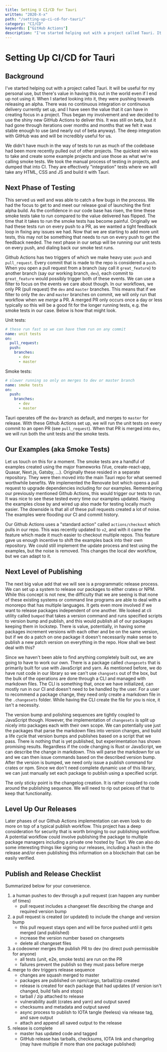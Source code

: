 ```yaml
---
title: Setting U CI/CD for Tauri
written: "2020-X-x"
path: "/setting-up-ci-cd-for-tauri/"
category: "CI/CD"
keywords: ["GitHub Actions"]
description: "I've started helping out with a project called Tauri. It will be useful for my personal use, but there's value in having this out in the world even if I end up not using it. When I started looking into it, they were pushing towards releasing an alpha. There was no continuous integration or continuous delivery currently set up, and I have seen the value that it can have in creating focus in a project. Thus began my involvement and we decided to use the shiny new GitHub Actions to deliver this."
---
```


# Setting Up CI/CD for Tauri
## Background

I've started helping out with a project called Tauri. It will be useful for my personal use, but there's value in having this out in the world even if I end up not using it. When I started looking into it, they were pushing towards releasing an alpha. There was no continuous integration or continuous delivery currently set up, and I have seen the value that it can have in creating focus in a project. Thus began my involvement and we decided to use the shiny new GitHub Actions to deliver this. It was still on beta, but it had gone through iterations over months and months that we felt it was stable enough to use (and nearly out of beta anyway). The deep integration with GitHub was and will be incredibly useful for us.

We didn't have much in the way of tests to run as much of the codebase had been more recently pulled out of other projects. The quickest win was to take and create some example projects and use those as what we're calling smoke tests. We took the manual process of testing in projects, and dumped that into CI. They are effectively "integration" tests where we will take any HTML, CSS and JS and build it with Tauri.

## Next Phase of Testing

This served us well and was able to catch a few bugs in the process. We had the focus to get to and meet our release goal of launching the first alpha build. As the confidence in our code base has risen, the time these smoke tests take to run compared to the value delivered has flipped. The time that it takes to run the smoke tests has become painful. Originally we had these tests run on every push to a PR, as we wanted a tight feedback loop in fixing any issues we had. Now that we are starting to add more unit tests, this may not be something that needs to run on every push to get the feedback needed. The next phase in our setup will be running our unit tests on every push, and dialing back our smoke test runs.

Github Actions has two triggers of which we make heavy use: `push` and `pull_request`. Every commit that is made to the repo is considered a `push`. When you open a pull request from a branch (say call it `great_feature`) to another branch (say our working branch, `dev`), each commit to `great_feature` would possibly trigger both of these events. We can use a filter to focus on the events we care about though. In our workflows, we only PR (pull request) the `dev` and `master` branches. This means that if we filter to only the `dev` and `master` branches on commit, we will only run that workflow when we _merge_ a PR. A merged PR only occurs once a day or less typically so this will be a good fit for the longer running tests, e.g. the smoke tests in our case. Below is how that might look.

Unit tests:
```yml
# these run fast so we can have them run on any commit
name: unit tests
on:
  pull_request:
  push:
    branches:
      - dev
      - master
```

Smoke tests:
```yml
# slower running so only on merges to dev or master branch
name: smoke tests
on:
  push:
    branches:
      - dev
      - master
```

Tauri operates off the `dev` branch as default, and merges to `master` for release. With these Github Actions set up, we will run the unit tests on every commit to an open PR (see `pull_request`). When that PR is merged into `dev`, we will run both the unit tests and the smoke tests.

## Our Examples (aka Smoke Tests)

Let us touch on this for a moment. The smoke tests are a handful of examples created using the major frameworks (Vue, create-react-app, Quasar, Next.js, Gatsby, ...). Originally these resided in a separate repository. They were then moved into the main Tauri repo for what seemed worthwhile benefits. We implemented the Renovate bot which opens a pull request to upgrade dependencies including for our examples. Remembering our previously mentioned Github Actions, this would trigger our tests to run. It was nice to see these tested every time our examples updated. Having the examples close by and wired up also made for testing locally much easier. The downside is that all of these pull requests created a lot of noise. The examples were flooding our CI and commit history.

Our Github Actions uses a "standard action" called `actions/checkout` which pulls in our repo. This was recently updated to `v2`, and with it came the feature which made it much easier to checkout multiple repos. This feature gave us enough incentive to shift the examples back into their own repository. We could still implement the update process and test using the examples, but the noise is removed. This changes the local dev workflow, but we can adapt to it.

## Next Level of Publishing

The next big value add that we will see is a programmatic release process. We can set up a system to release our packages to either crates or NPM. While this concept is not new, the difficulty that we are seeing is that none of these existing systems or command line programs are able to deal with a monorepo that has multiple languages. It gets even more involved if we want to release packages independent of one another. We looked at cli utility called `bumped` that takes a version command and runs specified scripts to version bump and publish, and this would publish all of our packages keeping them in lockstep. There is value, potentially, in having some packages increment versions with each other and be on the same version, but if we do a patch on one package it doesn't necessarily make sense to publish a new patch version on everything in the repo. How shall we best deal with this?

Since we haven't been able to find anything completely built out, we are going to have to work our own. There is a package called `changesets` that is primarily built for use with JavaScript and yarn. As mentioned before, we do have rust code in our library so we can't use `changsets` out of the box, but the bulk of the operations are done through a CLI and managed with markdown files. The CLI is something that, once we have initialized, can mostly run in our CI and doesn't need to be handled by the user. For a user to recommend a package change, they need only create a markdown file in the `.changesets` folder. While having the CLI create the file for you is nice, it isn't a necessity.

The version bump and polishing sequences are tightly coupled to JavaScript though. However, the implementation of `changesets` is split up nicely into packages each with their own scope. We can potentially use just the packages that parse the markdown files into version changes, and build a life cycle that version bumps and publishes based on a script that we pass. There is nothing that is yet published, but experimentation has shown promising results. Regardless if the code changing is Rust or JavaScript, we can describe the change in markdown. This will parse the markdown for us and we can then issue commands based on the described version bump. After the version is bumped, we need only issue a publish command for crates or npm. Since we don't need complete dynamic use of this library, we can just manually set each package to publish using a specified script.

The only sticky point is the changelog creation. It is rather coupled to code around the publishing sequence. We will need to rip out peices of that to keep that functionality.

## Level Up Our Releases

Later phases of our Github Actions implementation can even look to do more on top of a typical publish workflow. This project has a deep consideration for security that is worth bringing to our publishing workflow. A potential workflow could involve publishing the package to multiple package managers including a private one hosted by Tauri. We can also do some interesting things like signing our releases, including a hash in the release and/or even publishing this information on a blockchain that can be easily verified.

## Publish and Release Checklist

Summarized below for your convenience.

1. a human pushes to dev through a pull request (can happen any number of times)
    - pull request includes a changeset file describing the change and required version bump
2. a pull request is created (or updated) to include the change and version bump
    - this pull request stays open and will be force pushed until it gets merged (and published)
    - increase the version number based on changesets
    - delete all changeset files
3. a codeowner merges the publish PR to dev (no direct push permissible for anyone)
    - all tests (unit, e2e, smoke tests) are run on the PR
    - failures prevent the publish so they must pass before merge
4. merge to dev triggers release sequence
    - changes are squash merged to master
    - packages are published on npm/cargo, tarball/zip created
    - release is created for each package that had updates (if version isn't changed, build fails and stops)
    - tarball / zip attached to release
    - vulnerability audit (crates and yarn) and output saved
    - checksums and metadata and output saved
    - async process to publish to IOTA tangle (feeless) via release tag, and save output
    - attach and append all saved output to the release
5. release is complete
    - master has updated code and tagged
    - GitHub release has tarballs, checksums, IOTA link and changelog (may have multiple if more than one package published)
